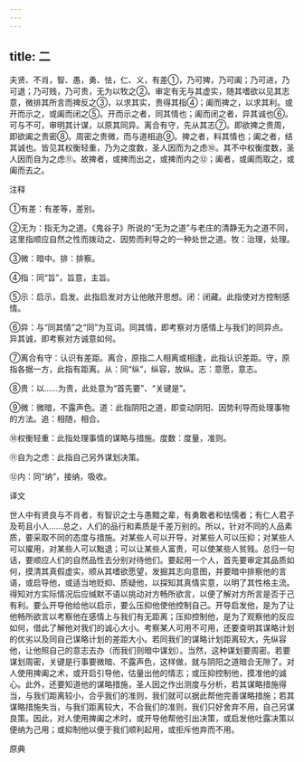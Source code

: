 ```yaml
---
---
---
```

title: 二
---



夫贤、不肖，智、愚，勇、怯，仁、义，有差①，乃可捭，乃可阖；乃可进，乃可退；乃可贱，乃可贵，无为以牧之②。审定有无与其虚实，随其嗜欲以见其志意，微排其所言而捭反之③，以求其实，贵得其指④；阖而捭之，以求其利。或开而示之，或阖而闭之⑤。开而示之者，同其情也；阖而闭之者，异其诚也⑥。可与不可，审明其计谋，以原其同异。离合有守，先从其志⑦。即欲捭之贵周，即欲阖之贵密⑧。周密之贵微，而与道相追⑨。捭之者，料其情也；阖之者，结其诚也。皆见其权衡轻重，乃为之度数，圣人因而为之虑⑩。其不中权衡度数，圣人因而自为之虑⑪。故捭者，或捭而出之，或捭而内之⑫；阖者，或阖而取之，或阖而去之。

注释

①有差：有差等，差别。

②无为：指无为之道。《鬼谷子》所说的“无为之道”与老庄的清静无为之道不同，这里指顺应自然之性而拨动之、因势而利导之的一种处世之道。牧：治理，处理。

③微：暗中。排：排察。

④指：同“旨”，旨意，主旨。

⑤示：启示，启发。此指启发对方让他敞开思想。闭：闭藏。此指使对方控制感情。

⑥异：与“同其情”之“同”为互词。同其情，即考察对方感情上与我们的同异点。异其诚，即考察对方诚意如何。

⑦离合有守：认识有差距。离合，原指二人相离或相逢，此指认识差距。守，原指各据一方，此指有距离。从：同“纵”，纵容，放纵。志：意愿，意志。

⑧贵：以……为贵，此处意为“首先要”、“关键是”。

⑨微：微暗，不露声色。道：此指阴阳之道，即变动阴阳、因势利导而处理事物的方法。追：相随，相合。

⑩权衡轻重：此指处理事情的谋略与措施。度数：度量，准则。

⑪自为之虑：此指自己另外谋划决策。

⑫内：同“纳”，接纳，吸收。

译文

世人中有贤良与不肖者，有智识之士与愚黯之辈，有勇敢者和怯懦者；有仁人君子及苟且小人……总之，人们的品行和素质是千差万别的。所以，针对不同的人品素质，要采取不同的态度与措施。对某些人可以开导，对某些人可以压抑；对某些人可以擢用，对某些人可以黜退；可以让某些人富贵，可以使某些人贫贱。总归一句话，要顺应人们的自然品性去分别对待他们。要起用一个人，首先要审定其品质如何，摸清其真假虚实，顺从其嗜欲愿望，发掘其志向意图，并要暗中排察他的言语，或启导他，或适当地贬抑、质疑他，以探知其真情实意，以明了其性格主流。得知对方实际情况后应缄默不语以挑动对方畅所欲言，以便了解对方所言是否于己有利。要么开导他给他以启示，要么压抑他使他控制自己。开导启发他，是为了让他畅所欲言以考察他在感情上与我们有无距离；压抑控制他，是为了观察他的反应如何，借此了解他对我们的诚心大小。考察某人可用不可用，还要查明其谋略计划的优劣以及同自己谋略计划的差距大小。若同我们的谋略计划距离较大，先纵容他，让他照自己的意志去办（而我们则暗中谋划）。当然，这种谋划要周密。若要谋划周密，关键是行事要微暗、不露声色，这样做，就与阴阳之道暗合无隙了。对人使用捭阖之术，或开启引导他，估量出他的情志；或压抑控制他，摸准他的诚心。此外，还要知道他的谋略措施，圣人因之作出测度与分析，若其谋略措施得当，与我们距离较小，合乎我们的准则，我们就可以据此帮他完善谋略措施；若其谋略措施失当，与我们距离较大，不合我们的准则，我们只好舍弃不用，自己另谋良策。因此，对人使用捭阖之术时，或开导他帮他引出决策，或启发他吐露决策以便纳为己用；或抑制他以便于我们顺利起用，或拒斥他弃而不用。

原典